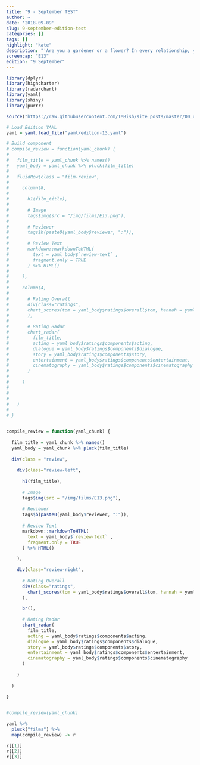 ```yaml
---
title: "9 - September TEST"
author: ~
date: '2018-09-09'
slug: 9-september-edition-test
categories: []
tags: []
highlight: "kate"
description: "'Are you a gardener or a flower? In every relationship, you're either a gardener or a flower. I'm a gardener that wants to be a flower, how fucked up am I?' - LaVona"
screencap: "E13"
edition: "9 September"
---
```


```r
library(dplyr)
library(highcharter)
library(radarchart)
library(yaml)
library(shiny)
library(purrr)

source("https://raw.githubusercontent.com/TMBish/site_posts/master/00_utilities/film-review-utils.R")

# Load Edition YAML
yaml = yaml.load_file("yaml/edition-13.yaml")

# Build component
# compile_review = function(yaml_chunk) {
#   
#   film_title = yaml_chunk %>% names()
#   yaml_body = yaml_chunk %>% pluck(film_title)
#   
#   fluidRow(class = "film-review",
#     
#     column(8,
#       
#       h1(film_title),
#            
#       # Image
#       tags$img(src = "/img/films/E13.png"),
#       
#       # Reviewer
#       tags$b(paste0(yaml_body$reviewer, ":")),
#       
#       # Review Text
#       markdown::markdownToHTML(
#         text = yaml_body$`review-text` , 
#         fragment.only = TRUE
#       ) %>% HTML()
# 
#     ),
#     
#     column(4,
#            
#       # Rating Overall
#       div(class="ratings",
#       chart_scores(tom = yaml_body$ratings$overall$tom, hannah = yaml_body$ratings$overall$hannah)
#       ),
# 
#       # Rating Radar
#       chart_radar(
#         film_title, 
#         acting = yaml_body$ratings$components$acting, 
#         dialogue = yaml_body$ratings$components$dialogue, 
#         story = yaml_body$ratings$components$story, 
#         entertainment = yaml_body$ratings$components$entertainment, 
#         cinematography = yaml_body$ratings$components$cinematography
#       )
#       
#     )
#     
#     
#     
#   )
#   
# }


compile_review = function(yaml_chunk) {
  
  film_title = yaml_chunk %>% names()
  yaml_body = yaml_chunk %>% pluck(film_title)
  
  div(class = "review",
    
    div(class="review-left",
      
      h1(film_title),
           
      # Image
      tags$img(src = "/img/films/E13.png"),
      
      # Reviewer
      tags$b(paste0(yaml_body$reviewer, ":")),
      
      # Review Text
      markdown::markdownToHTML(
        text = yaml_body$`review-text` , 
        fragment.only = TRUE
      ) %>% HTML()

    ),
    
    div(class="review-right",
        
      # Rating Overall
      div(class="ratings",
        chart_scores(tom = yaml_body$ratings$overall$tom, hannah = yaml_body$ratings$overall$hannah)
      ),
      
      br(),

      # Rating Radar
      chart_radar(
        film_title, 
        acting = yaml_body$ratings$components$acting, 
        dialogue = yaml_body$ratings$components$dialogue, 
        story = yaml_body$ratings$components$story, 
        entertainment = yaml_body$ratings$components$entertainment, 
        cinematography = yaml_body$ratings$components$cinematography
      )
      
    )
    
  )
  
}


#compile_review(yaml_chunk)

yaml %>%
  pluck("films") %>%
  map(compile_review) -> r

r[[1]]
r[[2]]
r[[3]]
```